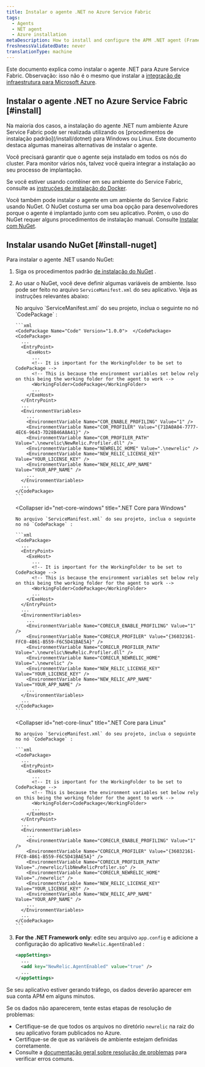 ```yaml
---
title: Instalar o agente .NET no Azure Service Fabric
tags:
  - Agents
  - NET agent
  - Azure installation
metaDescription: How to install and configure the APM .NET agent (Framework and Core) for Azure Service Fabric.
freshnessValidatedDate: never
translationType: machine
---
```


Este documento explica como instalar o agente .NET para Azure Service Fabric. Observação: isso não é o mesmo que instalar a [integração de infraestrutura para Microsoft Azure](/docs/integrations/microsoft-azure-integrations/getting-started/introduction-azure-monitoring-integrations).

## Instalar o agente .NET no Azure Service Fabric [#install]

<Callout variant="important">
  Na maioria dos casos, a instalação do agente .NET num ambiente Azure Service Fabric pode ser realizada utilizando os [procedimentos de instalação padrão](/install/dotnet) para Windows ou Linux. Este documento destaca algumas maneiras alternativas de instalar o agente.

  Você precisará garantir que o agente seja instalado em todos os nós do cluster. Para monitor vários nós, talvez você queira integrar a instalação ao seu processo de implantação.
</Callout>

Se você estiver usando contêiner em seu ambiente do Service Fabric, consulte as [instruções de instalação do Docker](/install/dotnet).

Você também pode instalar o agente em um ambiente do Service Fabric usando NuGet. O NuGet costuma ser uma boa opção para desenvolvedores porque o agente é implantado junto com seu aplicativo. Porém, o uso do NuGet requer alguns procedimentos de instalação manual. Consulte [Instalar com NuGet](#install-nuget).

## Instalar usando NuGet [#install-nuget]

Para instalar o agente .NET usando NuGet:

1. Siga os procedimentos padrão [de instalação do NuGet](/docs/agents/net-agent/installation/install-net-agent-using-nuget) .

2. Ao usar o NuGet, você deve definir algumas variáveis de ambiente. Isso pode ser feito no arquivo `ServiceManifest.xml` do seu aplicativo. Veja as instruções relevantes abaixo:

   <CollapserGroup>
     <Collapser
       id="net-framework"
       title="Framework .NET"
     >
       No arquivo `ServiceManifest.xml` do seu projeto, inclua o seguinte no nó `CodePackage` :

       ```xml
       <CodePackage Name="Code" Version="1.0.0">  </CodePackage>
       <CodePackage>
         ...
         <EntryPoint>
           <ExeHost>
             ...
             <!-- It is important for the WorkingFolder to be set to CodePackage -->
             <!-- This is because the environment variables set below rely on this being the working folder for the agent to work -->
             <WorkingFolder>CodePackage</WorkingFolder>
             ...
           </ExeHost>
         </EntryPoint>
         ...
         <EnvironmentVariables>
           ...
           <EnvironmentVariable Name="COR_ENABLE_PROFILING" Value="1" />
           <EnvironmentVariable Name="COR_PROFILER" Value="{71DA0A04-7777-4EC6-9643-7D28B46A8A41}" />
           <EnvironmentVariable Name="COR_PROFILER_PATH" Value=".\newrelic\NewRelic.Profiler.dll" />
           <EnvironmentVariable Name="NEWRELIC_HOME" Value=".\newrelic" />
           <EnvironmentVariable Name="NEW_RELIC_LICENSE_KEY" Value="YOUR_LICENSE_KEY" />
           <EnvironmentVariable Name="NEW_RELIC_APP_NAME" Value="YOUR_APP_NAME" />
           ...
         </EnvironmentVariables>
         ...
       </CodePackage>
       ```
     </Collapser>

     <Collapser
       id="net-core-windows"
       title=".NET Core para Windows"
     >
       No arquivo `ServiceManifest.xml` do seu projeto, inclua o seguinte no nó `CodePackage` :

       ```xml
       <CodePackage>
         ...
         <EntryPoint>
           <ExeHost>
             ...
             <!-- It is important for the WorkingFolder to be set to CodePackage -->
             <!-- This is because the environment variables set below rely on this being the working folder for the agent to work -->
             <WorkingFolder>CodePackage</WorkingFolder>
             ...
           </ExeHost>
         </EntryPoint>
         ...
         <EnvironmentVariables>
           ...
           <EnvironmentVariable Name="CORECLR_ENABLE_PROFILING" Value="1" />
           <EnvironmentVariable Name="CORECLR_PROFILER" Value="{36032161-FFC0-4B61-B559-F6C5D41BAE5A}" />
           <EnvironmentVariable Name="CORECLR_PROFILER_PATH" Value=".\newrelic\NewRelic.Profiler.dll" />
           <EnvironmentVariable Name="CORECLR_NEWRELIC_HOME" Value=".\newrelic" />
           <EnvironmentVariable Name="NEW_RELIC_LICENSE_KEY" Value="YOUR_LICENSE_KEY" />
           <EnvironmentVariable Name="NEW_RELIC_APP_NAME" Value="YOUR_APP_NAME" />
           ...
         </EnvironmentVariables>
         ...
       </CodePackage>
       ```
     </Collapser>

     <Collapser
       id="net-core-linux"
       title=".NET Core para Linux"
     >
       No arquivo `ServiceManifest.xml` do seu projeto, inclua o seguinte no nó `CodePackage` :

       ```xml
       <CodePackage>
         ...
         <EntryPoint>
           <ExeHost>
             ...
             <!-- It is important for the WorkingFolder to be set to CodePackage -->
             <!-- This is because the environment variables set below rely on this being the working folder for the agent to work -->
             <WorkingFolder>CodePackage</WorkingFolder>
             ...
           </ExeHost>
         </EntryPoint>
         ...
         <EnvironmentVariables>
           ...
           <EnvironmentVariable Name="CORECLR_ENABLE_PROFILING" Value="1" />
           <EnvironmentVariable Name="CORECLR_PROFILER" Value="{36032161-FFC0-4B61-B559-F6C5D41BAE5A}" />
           <EnvironmentVariable Name="CORECLR_PROFILER_PATH" Value="./newrelic/libNewRelicProfiler.so" />
           <EnvironmentVariable Name="CORECLR_NEWRELIC_HOME" Value="./newrelic" />
           <EnvironmentVariable Name="NEW_RELIC_LICENSE_KEY" Value="YOUR_LICENSE_KEY" />
           <EnvironmentVariable Name="NEW_RELIC_APP_NAME" Value="YOUR_APP_NAME" />
           ...
         </EnvironmentVariables>
         ...
       </CodePackage>
       ```
     </Collapser>
   </CollapserGroup>

3. <DoNotTranslate>**For the .NET Framework only**</DoNotTranslate>: edite seu arquivo `app.config` e adicione a configuração do aplicativo `NewRelic.AgentEnabled` :

   ```xml
   <appSettings>
     ...
     <add key="NewRelic.AgentEnabled" value="true" />
     ...
   </appSettings>
   ```

Se seu aplicativo estiver gerando tráfego, os dados deverão aparecer em sua conta APM em alguns minutos.

<InstallFeedback/>

Se os dados não aparecerem, tente estas etapas de resolução de problemas:

* Certifique-se de que todos os arquivos no diretório `newrelic` na raiz do seu aplicativo foram publicados no Azure.
* Certifique-se de que as variáveis de ambiente estejam definidas corretamente.
* Consulte a [documentação geral sobre resolução de problemas](/docs/agents/net-agent/troubleshooting/no-data-appears-net) para verificar erros comuns.